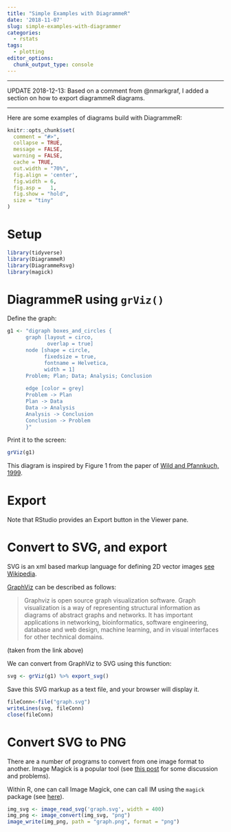 ```yaml
---
title: "Simple Examples with DiagrammeR"
date: '2018-11-07'
slug: simple-examples-with-diagrammer
categories:
  - rstats
tags:
  - plotting
editor_options: 
  chunk_output_type: console
---
```



---

UPDATE 2018-12-13: Based on a comment from @nmarkgraf, I added a section on how to export diagrammeR diagrams.

---


Here are some examples of diagrams build with DiagrammeR:

```r

knitr::opts_chunk$set(
  comment = "#>",
  collapse = TRUE,
  message = FALSE,
  warning = FALSE,
  cache = TRUE,
  out.width = "70%",
  fig.align = 'center',
  fig.width = 6,
  fig.asp =   1,
  fig.show = "hold",
  size = "tiny"
)
```

# Setup

```r
library(tidyverse)
library(DiagrammeR)
library(DiagrammeRsvg)
library(magick)
```


# DiagrammeR using `grViz()`

Define the graph:

```r
g1 <- "digraph boxes_and_circles {
      graph [layout = circo,
             overlap = true]
      node [shape = circle,
            fixedsize = true,
            fontname = Helvetica,
            width = 1]
      Problem; Plan; Data; Analysis; Conclusion
    
      edge [color = grey]      
      Problem -> Plan
      Plan -> Data
      Data -> Analysis
      Analysis -> Conclusion
      Conclusion -> Problem
      }"
```

Print it to the screen:

```r
grViz(g1)
```



<!-- ![](/post/2018-11-07-simple-examples-with-diagrammer_files/diagrammer1.png) -->

This diagram is inspired by Figure 1 from the paper of [Wild and Pfannkuch, 1999](https://www.stat.auckland.ac.nz/~iase/publications/isr/99.Wild.Pfannkuch.pdf).


# Export

Note that RStudio provides an Export button in the Viewer pane.



# Convert to SVG, and export

SVG is an xml based markup language for defining 2D vector images [see Wikipedia](https://en.wikipedia.org/wiki/Scalable_Vector_Graphics).

[GraphViz](https://www.graphviz.org/) can be described as follows:

>    Graphviz is open source graph visualization software. Graph visualization is a way of representing structural information as diagrams of abstract graphs and networks. It has important applications in networking, bioinformatics,  software engineering, database and web design, machine learning, and in visual interfaces for other technical domains. 

(taken from the link above)


We can convert from GraphViz to SVG using this function:


```r
svg <- grViz(g1) %>% export_svg() 
```

Save this SVG markup as a text file, and your browser will display it.


```r
fileConn<-file("graph.svg")
writeLines(svg, fileConn)
close(fileConn)
```



# Convert SVG to PNG


There are a number of programs to convert from one image format to another. Image Magick is a popular tool (see [this post](https://stackoverflow.com/questions/9853325/how-to-convert-a-svg-to-a-png-with-image-magick/26048343) for some discussion and problems).

Within R, one can call Image Magick, one can call IM using the `magick` package (see [here](https://cran.r-project.org/web/packages/magick/vignettes/intro.html)).



```r
img_svg <- image_read_svg('graph.svg', width = 400)
img_png <- image_convert(img_svg, "png")
image_write(img_png, path = "graph.png", format = "png")
```



